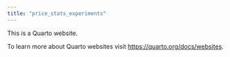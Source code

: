 ```yaml
---
title: "price_stats_experiments"
---
```


This is a Quarto website.

To learn more about Quarto websites visit <https://quarto.org/docs/websites>.
